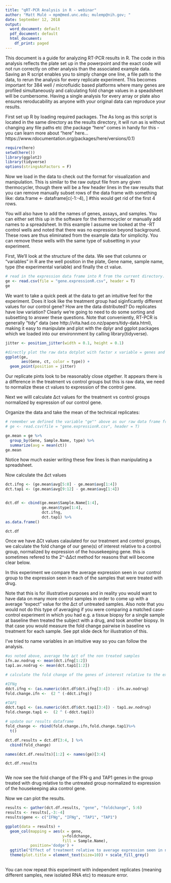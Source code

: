 ```yaml
---
title: "qRT-PCR Analysis in R - webinar"
author: "Matt Mulé → mpm@med.unc.edu; mulemp@nih.gov; "
date: September 12, 2018 
output:
  word_document: default
  pdf_document: default
  html_document:
    df_print: paged
---
```



This document is a guide for analyzing RT-PCR results in R. The code in this analysis reflects the plate set up in the powerpoint and the exact code will not run correctly on other analysis than the associated example data.  Saving an R script enables you to simply change one line, a file path to the data, to rerun the analysis for every replicate experiment. This becomes important for 384 well / microfluidic based platforms where many genes are profiled simultaneously and calculating fold change values in a speadsheet will be cumbersome. Having a single analysis for every array or plate also ensures reroducability as anyone with your original data can reproduce your results.

First set up R by loading required packages. The As long as this script is located in the same directory as the results directory, it will run as is without changing any file paths etc (the package "here" comes in handy for this - you can learn more about "here" here... https://www.rdocumentation.org/packages/here/versions/0.1) 

```r
require(here)
setwd(here())
library(ggplot2)
library(tidyverse)
options(stringsAsFactors = F)
```

Now we load in the data to check out the format for visualization and manipulation. This is similar to the raw output file from any given thermocycler, though there will be a few header lines in the raw results that you can remove manually subset rows of the data frame with something like: 
data.frame <- dataframe[c(-1:-4), ] #this would get rid of the first 4 rows.

You will also have to add the names of genes, assays, and samples. You can either set this up in the software for the thermocycler or manually add names to a spreadsheet. In this example  I assume we looked at the -RT control wells and noted that there was no expression beyond background. These rows are thus eliminated from the example data for simplicity. You can remove these wells with the same type of subsetting in your experiment. 

First, We'll look at the structure of the data. We see that columns or "variables" in R are the well position in the plate, Gene name, sample name, type (the experimental variable) and finally the ct value. 
```r
# read in the expression data frame into R from the current directory. 
ge <- read.csv(file = "gene.expressionR.csv", header = T)
ge
```


We want to take a quick peek at the data to get an intuitive feel for the experiment. Does it look like the treatment group had siginficantly different values for our control gene? How are the data distributed? Do replicates have low variation? Clearly we're going to need to do some sorting and subsetting to answer these questions. Note that conveniently, RT-PCR is generally "tidy" data (see http://vita.had.co.nz/papers/tidy-data.html), making it easy to manipulate and plot with the dplyr and ggplot packages which we loaded into our environnment by calling library(tidyverse).


```r

jitter <- position_jitter(width = 0.1, height = 0.1)

#directly plot the raw data dotplot with factor x variable = genes and label points by the "type" variable. 
ggplot(ge, 
       aes(Gene, ct, color = type)) +
  geom_point(position = jitter) 
```


Our replicate pints look to be reasonably close otgether. It appears there is a difference in the treatment vs control groups but this is raw data, we need to normalize these ct values to expression of the control gene.  

Next we willl calculate ∆ct values for the treatment vs control groups normalized by expression of our control gene. 

Organize the data and take the mean of the technical replicates: 
```r

# remember we defined the variable "ge"" above as our raw data frame from the csv file: 
# ge <- read.csv(file = "gene.expressionR.csv", header = T)

ge.mean = ge %>% 
  group_by(Gene, Sample.Name, type) %>% 
  summarize(avg = mean(ct))
ge.mean


```

Notice how much easier writing these few lines is than manipulating a spreadsheet. 

Now calculate the ∆ct values 

```r

dct.ifng <- (ge.mean$avg[5:8] - ge.mean$avg[1:4])
dct.tap1 <- (ge.mean$avg[9:12] - ge.mean$avg[1:4])


dct.df <- cbind(ge.mean$Sample.Name[1:4],
                ge.mean$type[1:4],
                dct.ifng,
                dct.tap1) %>% 
as.data.frame()

dct.df
```


Once we have ∆Ct values calaulated for our treatment and control groups, we calculate the fold change of our gene(s) of interest relative to a control group, normalized by expression of the housekeeping gene. this is sometimes refered to the 2^-∆∆ct method for reasons that will become clear below. 

In this experiment we compare the average expression seen in our control group to the expression seen in each of the samples that were treated with drug. 

Note that this is for illustrative purposes and in reality you would want to have data on many more control samples in order to come up with a average "expect" value for the ∆ct of untreated samples. Also note that you would not do this type of averaging if you were comparing a matched case-control experiment in which you had e.g. a tissue biopsy for a single sample at baseline  then treated the subject with a drug, and took another biopsy. In that case you would measure the fold change pairwise in baseline vs treatment for each sample. See ppt slide deck for illustration of this. 

I've tried to name variables in an intuitive way so you can follow the analysis. 

```r
#as noted above, average the ∆ct of the non treated samples 
ifn.av.nodrug <- mean(dct.ifng[1:2])
tap1.av.nodrug <- mean(dct.tap1[1:2])

# calculate the fold change of the genes of interest relative to the expected value in non treated cells normalized to the control gene 

#IFNg
ddct.ifng <- (as.numeric(dct.df$dct.ifng[3:4]) - ifn.av.nodrug)
fold.change.ifn <-  (2 ^ (-ddct.ifng))

#TAP1
ddct.tap1 <- (as.numeric(dct.df$dct.tap1[3:4]) - tap1.av.nodrug)
fold.change.tap1 <-  (2 ^ (-ddct.tap1))

# update our results dataframe 
fold_change <- rbind(fold.change.ifn,fold.change.tap1)%>% 
  t()

dct.df.results = dct.df[3:4, ] %>% 
  cbind(fold_change) 

names(dct.df.results)[1:2] <- names(ge)[3:4]

dct.df.results 



```


We now see the fold change of the IFN-g and TAP1 genes in the group treated with drug relative to the untreated group normalized to expression of the housekeeping aka control gene. 

Now we can plot the results. 

```r
results <- gather(dct.df.results, "gene", "foldchange", 5:6)
results <- results[,-3:-4]
results$gene <- c("IFNg", "IFNg", "TAP1", "TAP1")

ggplot(data = results) + 
  geom_col(mapping = aes(x = gene, 
                         y=foldchange, 
                         fill = Sample.Name),
           position='dodge') + 
  ggtitle("Effect of treatment relative to average expression seen in non treated samples, normalized by control gene")+
  theme(plot.title = element_text(size=10)) + scale_fill_grey()
  
```


You can now repeat this experiment with independent replicates (meaning different samples, new isolated RNA etc) to measure error. 

